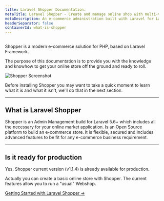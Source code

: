 ```yaml
---
title: Laravel Shopper Documentation.
metaTitle: Laravel Shopper - Create and manage online shop with multi-vendor.
metaDescription: An e-commerce administration built with Laravel for Laravel Developers to create and manage online shop with multi-vendor.
headerSeparator: false
containerId: what-is-shopper
---
```





## <Heading hidden>Introduction</Heading>

Shopper is a modern e-commerce solution for PHP, based on Laravel Framework.

The purpose of this documentation is to provide you with the knowledge and knowhow to get your online store off the ground and ready to roll.

<img className="shadow-lg rounded-lg" src="/img/shopper-v1-preview.png" alt="Shopper Screenshot" />

Before installing Shopper you may want to take a quick moment to learn what it is and what it isn't, we'll do that in the next section.

---

## What is Laravel Shopper

Shopper is an Admin Management build for Laravel 5.6+ which includes all the necessary for your online market application. Is an Open Source platform to build an e-commerce store. It is flexible, secured and includes advanced features to be fit for any e-commerce business requirement.

---

## Is it ready for production

Yes. Shopper current version (v1.1.4) is already available for production.

Actually you can create a basic online store with Shopper. The current features allow you to run a "usual" Webshop.


[Getting Started with Laravel Shopper &rarr;](/docs/installation)
